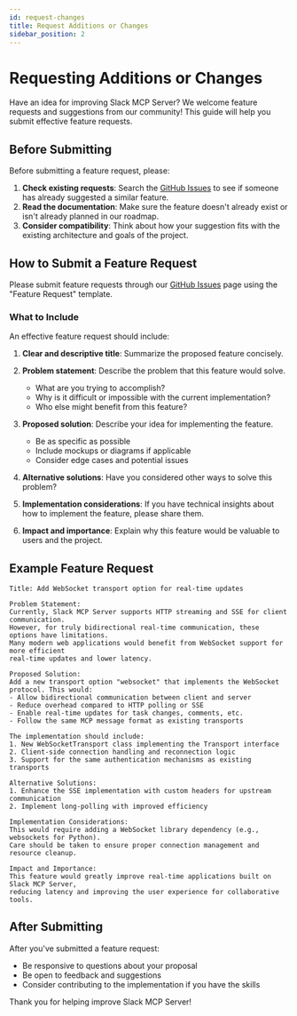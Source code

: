 ```yaml
---
id: request-changes
title: Request Additions or Changes
sidebar_position: 2
---
```


# Requesting Additions or Changes

Have an idea for improving Slack MCP Server? We welcome feature requests and suggestions from our community! This guide will help you submit effective feature requests.

## Before Submitting

Before submitting a feature request, please:

1. **Check existing requests**: Search the [GitHub Issues](https://github.com/Chisanan232/slack-mcp-server/issues) to see if someone has already suggested a similar feature.
2. **Read the documentation**: Make sure the feature doesn't already exist or isn't already planned in our roadmap.
3. **Consider compatibility**: Think about how your suggestion fits with the existing architecture and goals of the project.

## How to Submit a Feature Request

Please submit feature requests through our [GitHub Issues](https://github.com/Chisanan232/slack-mcp-server/issues) page using the "Feature Request" template.

### What to Include

An effective feature request should include:

1. **Clear and descriptive title**: Summarize the proposed feature concisely.
2. **Problem statement**: Describe the problem that this feature would solve.
   - What are you trying to accomplish?
   - Why is it difficult or impossible with the current implementation?
   - Who else might benefit from this feature?

3. **Proposed solution**: Describe your idea for implementing the feature.
   - Be as specific as possible
   - Include mockups or diagrams if applicable
   - Consider edge cases and potential issues

4. **Alternative solutions**: Have you considered other ways to solve this problem?

5. **Implementation considerations**: If you have technical insights about how to implement the feature, please share them.

6. **Impact and importance**: Explain why this feature would be valuable to users and the project.

## Example Feature Request

```
Title: Add WebSocket transport option for real-time updates

Problem Statement:
Currently, Slack MCP Server supports HTTP streaming and SSE for client communication. 
However, for truly bidirectional real-time communication, these options have limitations. 
Many modern web applications would benefit from WebSocket support for more efficient 
real-time updates and lower latency.

Proposed Solution:
Add a new transport option "websocket" that implements the WebSocket protocol. This would:
- Allow bidirectional communication between client and server
- Reduce overhead compared to HTTP polling or SSE
- Enable real-time updates for task changes, comments, etc.
- Follow the same MCP message format as existing transports

The implementation should include:
1. New WebSocketTransport class implementing the Transport interface
2. Client-side connection handling and reconnection logic
3. Support for the same authentication mechanisms as existing transports

Alternative Solutions:
1. Enhance the SSE implementation with custom headers for upstream communication
2. Implement long-polling with improved efficiency

Implementation Considerations:
This would require adding a WebSocket library dependency (e.g., websockets for Python).
Care should be taken to ensure proper connection management and resource cleanup.

Impact and Importance:
This feature would greatly improve real-time applications built on Slack MCP Server,
reducing latency and improving the user experience for collaborative tools.
```

## After Submitting

After you've submitted a feature request:

- Be responsive to questions about your proposal
- Be open to feedback and suggestions
- Consider contributing to the implementation if you have the skills

Thank you for helping improve Slack MCP Server!

